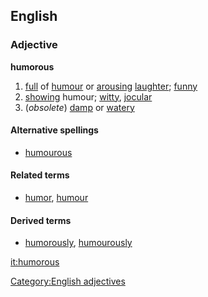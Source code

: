==English==
===Adjective===
[[Category:English adjectives]]
'''humorous'''

#[[full]] of [[humour]] or [[arousing]] [[laughter]]; [[funny]]
#[[showing]] humour; [[witty]], [[jocular]]
#(''obsolete'') [[damp]] or [[watery]]

====Alternative spellings====
*[[humourous]]

====Related terms====
*[[humor]], [[humour]]

====Derived terms====
*[[humorously]], [[humourously]]

[[it:humorous]]